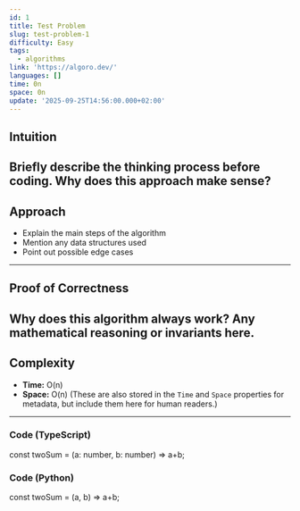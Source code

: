 ```yaml
---
id: 1
title: Test Problem
slug: test-problem-1
difficulty: Easy
tags:
  - algorithms
link: 'https://algoro.dev/'
languages: []
time: 0n
space: 0n
update: '2025-09-25T14:56:00.000+02:00'
---
```


## Intuition
Briefly describe the thinking process before coding.
Why does this approach make sense?
---
## Approach
- Explain the main steps of the algorithm
- Mention any data structures used
- Point out possible edge cases
---
## Proof of Correctness
Why does this algorithm always work?
Any mathematical reasoning or invariants here.
---
## Complexity
- **Time:** O(n)
- **Space:** O(n)
(These are also stored in the `Time` and `Space` properties for metadata,
but include them here for human readers.)
---
### Code (TypeScript)

<SolutionTabs lang="typescript" title="TypeScript Solution">
const twoSum = (a: number, b: number) => a+b;
</SolutionTabs>

### Code (Python)

<SolutionTabs lang="python" title="Python Solution">
const twoSum = (a, b) => a+b;
</SolutionTabs>

